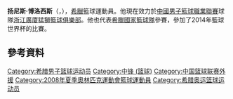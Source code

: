 {{NoteTA
|T=zh-cn:扬尼斯·博洛西斯;zh-tw:伊奧安尼斯·博洛西斯;
|1=zh-cn:扬尼斯;zh-tw:伊奧安尼斯;
|2=zh-cn:扬尼斯·博洛西斯;zh-tw:伊奧安尼斯·博洛西斯;
}}
'''扬尼斯·博洛西斯'''（{{lang-el|'''Γιάννης Μπουρούσης'''}}，{{bd|1983年|11月17日}}），[[希臘|希臘]]籃球運動員。他現在效力於[[中國男子籃球職業聯賽|中國男子籃球職業聯賽]]球隊[[浙江廣廈猛獅籃球俱樂部|浙江廣廈猛獅籃球俱樂部]]。他也代表[[希臘國家籃球隊|希臘國家籃球隊]]參賽，參加了2014年籃球世界杯的比賽。

==參考資料==
{{Reflist}}

{{2008年夏季奥运会希腊男子篮球阵容}}

{{Authority control}}
{{DEFAULTSORT:Bourousis}}
[[Category:希腊男子篮球运动员|Category:希腊男子篮球运动员]]
[[Category:中锋_(篮球)|Category:中锋 (篮球)]]
[[Category:中国篮球联赛外援|Category:中国篮球联赛外援]]
[[Category:2008年夏季奧林匹克運動會籃球運動員|Category:2008年夏季奧林匹克運動會籃球運動員]]
[[Category:希腊奥运篮球运动员|Category:希腊奥运篮球运动员]]